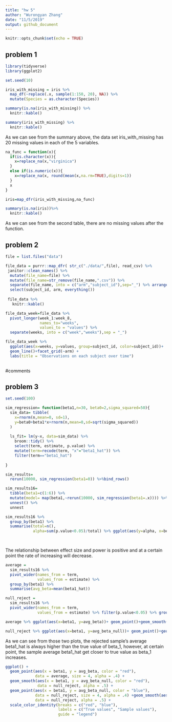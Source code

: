 ```yaml
---
title: "hw 5"
author: "Wurongyan Zhang"
date: "11/5/2019"
output: github_document
---
```


```r
knitr::opts_chunk$set(echo = TRUE)
```

## problem 1

```r
library(tidyverse)
library(ggplot2)

set.seed(10)

iris_with_missing = iris %>% 
  map_df(~replace(.x, sample(1:150, 20), NA)) %>%
  mutate(Species = as.character(Species))
```

```r
summary(is.na(iris_with_missing)) %>% 
  knitr::kable()

summary(iris_with_missing) %>% 
  knitr::kable()
```

As we can see from the summary above, the data set iris_with_missing has 20 missing values in each of the 5 variables.

```r
na_func = function(x){
  if(is.character(x)){
    x=replace_na(x,"virginica")
  }
  else if(is.numeric(x)){
    x=replace_na(x, round(mean(x,na.rm=TRUE),digits=1))
  }
  x
}

iris=map_dfr(iris_with_missing,na_func)

summary(is.na(iris))%>% 
  knitr::kable()
```

As we can see from the second table, there are no missing values after the function.

## problem 2

```r
file = list.files("data")

file_data = purrr::map_dfr( str_c("./data/",file), read_csv) %>% 
 janitor::clean_names() %>% 
  mutate(file_name=file) %>% 
  mutate(file_name=str_remove(file_name,".csv")) %>% 
  separate(file_name, into = c("arm","subject_id"),sep="_") %>% arrange(arm,subject_id) %>% 
  select(subject_id, arm, everything())
  
 file_data %>% 
   knitr::kable()
```

```r
file_data_week=file_data %>% 
  pivot_longer(week_1:week_8,
               names_to="weeks",
               values_to = "values") %>% 
  separate(weeks, into = c("week","weeks"),sep = "_")

file_data_week %>% 
  ggplot(aes(x=weeks, y=values, group=subject_id, color=subject_id))+
  geom_line()+facet_grid(~arm) +
  labs(title = "Observations on each subject over time")
  
```

#comments

## problem 3

```r
set.seed(100)

sim_regression= function(beta1,n=30, beta0=2,sigma_squared=50){
  sim_data= tibble(
    x=rnorm(n,mean=0, sd=1),
    y=beta0+beta1*x+rnorm(n,mean=0,sd=sqrt(sigma_squared))
  )
  
  ls_fit= lm(y~x, data=sim_data) %>% 
    broom::tidy() %>% 
    select(term, estimate, p.value) %>% 
    mutate(term=recode(term, "x"="beta1_hat")) %>% 
    filter(term=="beta1_hat") 
  
}
```

```r
sim_results=
  rerun(10000, sim_regression(beta1=0)) %>%bind_rows()
```

```r
sim_results16= 
  tibble(beta1=c(1:6)) %>% 
  mutate(model= map(beta1,~rerun(10000, sim_regression(beta1=.x)))) %>% 
  unnest() %>% 
  unnest
```

```r
sim_results16 %>% 
  group_by(beta1) %>% 
  summarise(total=n(),
            alpha=sum(p.value<0.05)/total) %>% ggplot(aes(y=alpha, x=beta1)) +geom_point()+geom_line()+labs(title = "Association between effect size and power", x= "effect size(beta 1)", y= "power")

  
```

The relationship between effect size and power is positive and at a certain point the rate of increasing will decrease.

```r
average = 
  sim_results16 %>% 
  pivot_wider(names_from = term,
              values_from = estimate) %>% 
  group_by(beta1) %>% 
  summarise(avg_beta=mean(beta1_hat))
```

```r
null_reject =
  sim_results16 %>% 
  pivot_wider(names_from = term,
              values_from = estimate) %>% filter(p.value<0.05) %>% group_by(beta1) %>% summarise(avg_beta_null=mean(beta1_hat))
```

```r
average %>% ggplot(aes(x=beta1, y=avg_beta))+ geom_point()+geom_smooth()+labs(title="Relationship between estimation and true beta", x="beta 1", y="average of beta 1 hat")

null_reject %>% ggplot(aes(x=beta1, y=avg_beta_null))+ geom_point()+geom_smooth()+labs(title="Relationship between estimation and true beta on rejected data", x="beta 1", y="average of beta 1 hat")


```


As we can see from those two plots, the rejected sample's average beta1_hat is always higher than the true value of beta_1, however, at certain point, the sample average beta1_hat get closer to true value as beta_1 increases.



```r
ggplot() + 
  geom_point(aes(x = beta1, y = avg_beta, color = "red"), 
             data = average, size = 4, alpha = .4) +
  geom_smooth(aes(x = beta1, y = avg_beta_null, color = "red"), 
              data = null_reject, alpha = .5) +
  geom_point(aes(x = beta1, y = avg_beta_null, color = "blue"), 
             data = null_reject, size = 4, alpha = .4) +geom_smooth(aes(x = beta1, y = avg_beta_null, color = "blue"), 
             data = null_reject, alpha = .5) +
  scale_color_identity(breaks = c("red", "blue"),
                       labels = c("True values", "Sample values"),
                       guide = "legend")
```















